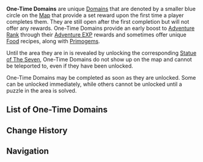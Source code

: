 {{Terminology Infobox
|image = 
|type  = Domain Types
}}
'''One-Time Domains''' are unique [[Domains]] that are denoted by a smaller blue circle on the [[Map]] that provide a set reward upon the first time a player completes them. They are still open after the first completion but will not offer any rewards. One-Time Domains provide an early boost to [[Adventure Rank]] through their [[Adventure EXP]] rewards and sometimes offer unique [[Food]] recipes, along with [[Primogem]]s.

Until the area they are in is revealed by unlocking the corresponding [[Statue of The Seven]], One-Time Domains do not show up on the map and cannot be teleported to, even if they have been unlocked.

One-Time Domains may be completed as soon as they are unlocked. Some can be unlocked immediately, while others cannot be unlocked until a puzzle in the area is solved.

==List of One-Time Domains==
{{Domains by Category Table|One-Time Domains|norewards=1}}

==Change History==
{{Change History|1.0}}

==Navigation==
{{Domain Navbox|Permanent}}
[[Category:One-Time Domains| ]]